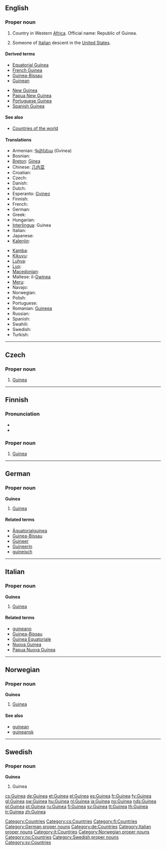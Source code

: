 {{wikipedia}}
{{also|guinea}}
==English==

===Proper noun===
{{en-proper noun}}

# Country in Western [[Africa]]. Official name: Republic of Guinea.
# {{US|slang|deragotory}} Someone of [[Italian]] descent in the [[United States]].

====Derived terms====
{{rel-top|terms derived from ''Guinea (proper noun)''}}
* [[Equatorial Guinea]]
* [[French Guinea]]
* [[Guinea-Bissau]]
* [[Guinean]]
{{rel-mid}}
* [[New Guinea]]
* [[Papua New Guinea]]
* [[Portuguese Guinea]]
* [[Spanish Guinea]]
{{rel-bottom}}

====See also====
* [[Appendix:Countries of the world|Countries of the world]]

====Translations====
{{trans-top|Republic of Guinea}}
* Armenian: [[Գվինեա]] (Gvinea)
* Bosnian: {{t-|bs|Gvineja|f}}
* [[Breton]]: [[Ginea]]
* Chinese: [[几内亚]]
* Croatian: {{t-|hr|Gvineja|f}}
* Czech: {{t+|cs|Guinea|f}}
* Danish: {{t-|da|Guinea}}
* Dutch: {{t+|nl|Guinee}}
* Esperanto: [[Gvineo]]
* Finnish: {{t+|fi|Guinea}}
* French: {{t+|fr|Guinée|f}}
* German: {{t+|de|Guinea}}
* Greek: {{t+|el|Γουινέα|f|tr=Gouinéa}}
* Hungarian: {{t+|hu|Guinea}}
* [[Interlingua]]: Guinea
* Italian: {{t-|it|Guinea|f}}
* Japanese: {{t+|ja|ギニア|tr=Ginia}}
* [[Kalenjin]]: {{tø|kln|Gini}}
{{trans-mid}}
* [[Kamba]]: {{tø|kam|Ngini}}
* [[Kikuyu]]: {{tø|ki|Gine}}
* [[Luhya]]: {{tø|luy|Gini}}
* [[Luo]]: {{tø|luo|Gini}}
* [[Macedonian]]: {{t|mk|Гвинеја|f|tr=Gvinéja|xs=Macedonian}}
* Maltese: il-[[Gwinea]]
* [[Meru]]: {{tø|mer|Gine}}
* Navajo: {{tø|nv|Gíní}}
* Norwegian: {{t+|no|Guinea}}
* Polish: {{t+|pl|Gwinea|f}}
* Portuguese: {{t+|pt|Guiné}}
* Romanian: [[Guineea]] {{f}}
* Russian: {{t+|ru|Гвинея|f|tr=Gvinéja}}
* Spanish: {{t+|es|Guinea|f}}
* Swahili: {{t+|sw|Gine|xs=Swahili}}
* Swedish: {{t+|sv|Guinea}}
* Turkish: {{t+|tr|Gine}}
{{trans-bottom}}

[[Category:Countries]]

----

==Czech==

===Proper noun===
{{cs-proper noun|g=f}}

# [[#English|Guinea]]

[[Category:cs:Countries]]

----

==Finnish==
{{wikipedia|lang=fi}}

===Pronunciation===
* {{hyphenation|Gui|ne|a}}
* {{IPA|/ˈɡineɑ/|lang=fi}}

===Proper noun===
{{fi-noun|proper=true|Guine|type=kulkija}}

# [[#English|Guinea]]

[[Category:fi:Countries]]

----

==German==
{{wikipedia|lang=de}}

===Proper noun===
'''Guinea''' {{n}}

# [[#English|Guinea]]

====Related terms====
* [[Äquatorialguinea]]
* [[Guinea-Bissau]]
* [[Guineer]]
* [[Guineerin]]
* [[guineisch]]

[[Category:German proper nouns]]
[[Category:de:Countries]]

----

==Italian==
{{wikipedia|lang=it}}

===Proper noun===
'''Guinea''' {{f}}

# [[#English|Guinea]]

====Related terms====
* [[guineano]]
* [[Guinea-Bissau]]
* [[Guinea Equatoriale]]
* [[Nuova Guinea]]
* [[Papua Nuova Guinea]]

[[Category:Italian proper nouns]]
[[Category:it:Countries]]

----

==Norwegian==

===Proper noun===
'''Guinea'''

# [[#English|Guinea]]

====See also====
* [[guinean]]
* [[guineansk]]

[[Category:Norwegian proper nouns]]
[[Category:no:Countries]]

----

==Swedish==

===Proper noun===
'''Guinea'''

# Guinea

[[Category:Swedish proper nouns]]
[[Category:sv:Countries]]

[[cs:Guinea]]
[[de:Guinea]]
[[et:Guinea]]
[[el:Guinea]]
[[es:Guinea]]
[[fr:Guinea]]
[[fy:Guinea]]
[[gl:Guinea]]
[[sw:Guinea]]
[[hu:Guinea]]
[[nl:Guinea]]
[[ja:Guinea]]
[[no:Guinea]]
[[nds:Guinea]]
[[pl:Guinea]]
[[pt:Guinea]]
[[ru:Guinea]]
[[fi:Guinea]]
[[sv:Guinea]]
[[tt:Guinea]]
[[th:Guinea]]
[[tr:Guinea]]
[[zh:Guinea]]